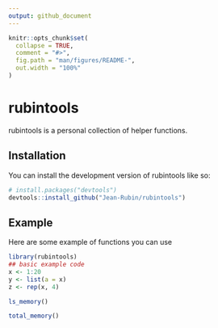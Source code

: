 ```yaml
---
output: github_document
---
```


<!-- README.md is generated from README.Rmd. Please edit that file -->

```r
knitr::opts_chunk$set(
  collapse = TRUE,
  comment = "#>",
  fig.path = "man/figures/README-",
  out.width = "100%"
)
```

# rubintools

<!-- badges: start -->
<!-- badges: end -->

rubintools is a personal collection of helper functions.

## Installation

You can install the development version of rubintools like so:

```r
# install.packages("devtools")
devtools::install_github("Jean-Rubin/rubintools")
```

## Example

Here are some example of functions you can use

```r
library(rubintools)
## basic example code
x <- 1:20
y <- list(a = x)
z <- rep(x, 4)

ls_memory()

total_memory()
```

